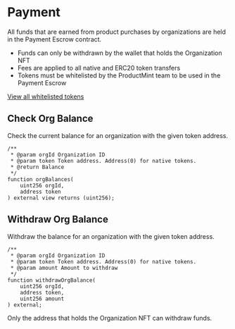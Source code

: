 
# Payment

All funds that are earned from product purchases by organizations are held in the Payment Escrow contract.

- Funds can only be withdrawn by the wallet that holds the Organization NFT
- Fees are applied to all native and ERC20 token transfers
- Tokens must be whitelisted by the ProductMint team to be used in the Payment Escrow

[View all whitelisted tokens](https://dashboard.productmint.io/tokens)

## Check Org Balance

Check the current balance for an organization with the given token address.

```solidity
/**
 * @param orgId Organization ID
 * @param token Token address. Address(0) for native tokens.
 * @return Balance
 */
function orgBalances(
    uint256 orgId,
    address token
) external view returns (uint256);
```

## Withdraw Org Balance

Withdraw the balance for an organization with the given token address.

```solidity
/**
 * @param orgId Organization ID
 * @param token Token address. Address(0) for native tokens.
 * @param amount Amount to withdraw
 */
function withdrawOrgBalance(
    uint256 orgId,
    address token,
    uint256 amount
) external;
```

<Callout type="important">
Only the address that holds the Organization NFT can withdraw funds.
</Callout>
